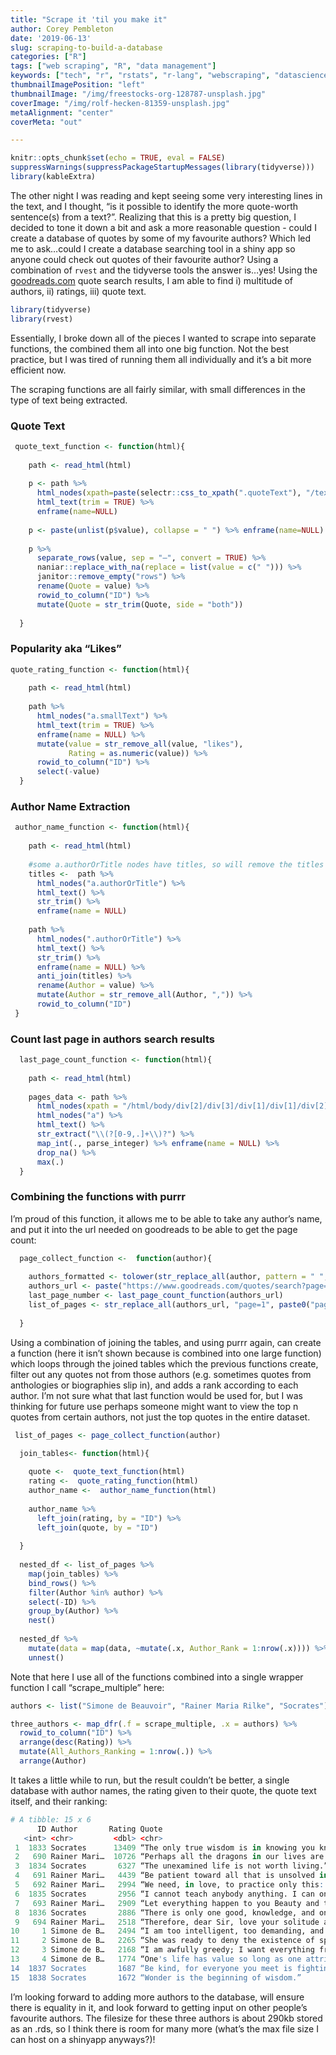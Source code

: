 ```yaml
---
title: "Scrape it 'til you make it"
author: Corey Pembleton
date: '2019-06-13'
slug: scraping-to-build-a-database
categories: ["R"]
tags: ["web scraping", "R", "data management"]
keywords: ["tech", "r", "rstats", "r-lang", "webscraping", "datascience"]
thumbnailImagePosition: "left"
thumbnailImage: "/img/freestocks-org-128787-unsplash.jpg"
coverImage: "/img/rolf-hecken-81359-unsplash.jpg"
metaAlignment: "center"
coverMeta: "out"

---
```

```r
knitr::opts_chunk$set(echo = TRUE, eval = FALSE)
suppressWarnings(suppressPackageStartupMessages(library(tidyverse)))
library(kableExtra)
```

The other night I was reading and kept seeing some very interesting lines in the text, and I thought, "is it possible to identify the more quote-worth sentence(s) from a text?". Realizing that this is a pretty big question, I decided to tone it down a bit and ask a more reasonable question - could I create a database of quotes by some of my favourite authors? Which led me to ask...could I create a database searching tool in a shiny app so anyone could check out quotes of their favourite author? Using a combination of ```rvest``` and the tidyverse tools the answer is...yes! Using the [goodreads.com](goodreads.com) quote search results, I am able to find i) multitude of authors, ii) ratings, iii) quote text. 

```r
library(tidyverse)
library(rvest)
```

Essentially, I broke down all of the pieces I wanted to scrape into separate functions, the combined them all into one big function. Not the best practice, but I was tired of running them all individually and it's a bit more efficient now. 

The scraping functions are all fairly similar, with small differences in the type of text being extracted. 

### Quote Text

```r
 quote_text_function <- function(html){
    
    path <- read_html(html)
    
    p <- path %>% 
      html_nodes(xpath=paste(selectr::css_to_xpath(".quoteText"), "/text()")) %>%
      html_text(trim = TRUE) %>% 
      enframe(name=NULL)
    
    p <- paste(unlist(p$value), collapse = " ") %>% enframe(name=NULL)
    
    p %>% 
      separate_rows(value, sep = "―", convert = TRUE) %>% 
      naniar::replace_with_na(replace = list(value = c(" "))) %>% 
      janitor::remove_empty("rows") %>% 
      rename(Quote = value) %>% 
      rowid_to_column("ID") %>% 
      mutate(Quote = str_trim(Quote, side = "both"))
    
  }
```

### Popularity aka "Likes"

```r
quote_rating_function <- function(html){
    
    path <- read_html(html) 
    
    path %>% 
      html_nodes("a.smallText") %>% 
      html_text(trim = TRUE) %>%
      enframe(name = NULL) %>% 
      mutate(value = str_remove_all(value, "likes"),
             Rating = as.numeric(value)) %>%
      rowid_to_column("ID") %>% 
      select(-value)
  }
```

### Author Name Extraction

```r
 author_name_function <- function(html){
    
    path <- read_html(html)
    
    #some a.authorOrTitle nodes have titles, so will remove the titles using anti-join
    titles <-  path %>% 
      html_nodes("a.authorOrTitle") %>%
      html_text() %>% 
      str_trim() %>% 
      enframe(name = NULL)
    
    path %>% 
      html_nodes(".authorOrTitle") %>%
      html_text() %>% 
      str_trim() %>% 
      enframe(name = NULL) %>% 
      anti_join(titles) %>% 
      rename(Author = value) %>% 
      mutate(Author = str_remove_all(Author, ",")) %>% 
      rowid_to_column("ID")
 }
```


### Count last page in authors search results

```r
  last_page_count_function <- function(html){
    
    path <- read_html(html)
    
    pages_data <- path %>%
      html_nodes(xpath = "/html/body/div[2]/div[3]/div[1]/div[1]/div[2]/div[22]") %>% 
      html_nodes("a") %>% 
      html_text() %>% 
      str_extract("\\(?[0-9,.]+\\)?") %>%
      map_int(., parse_integer) %>% enframe(name = NULL) %>% 
      drop_na() %>% 
      max(.)
  }
```


### Combining the functions with purrr

I'm proud of this function, it allows me to be able to take any author's name, and put it into the url needed on goodreads to be able to get the page count:
```r
  page_collect_function <-  function(author){
    
    authors_formatted <- tolower(str_replace_all(author, pattern = " ", replacement = "+"))
    authors_url <- paste("https://www.goodreads.com/quotes/search?page=1&q=", authors_formatted, "&utf8=%E2%9C%93", sep="")
    last_page_number <- last_page_count_function(authors_url)
    list_of_pages <- str_replace_all(authors_url, "page=1", paste0("page=", as.character(1:last_page_number)))
    
  }
```

Using a combination of joining the tables, and using purrr again, can create a function (here it isn't shown because is combined into one large function) which loops through the joined tables which the previous functions create, filter out any quotes not from those authors (e.g. sometimes quotes from anthologies or biographies slip in), and adds a rank according to each author. I'm not sure what that last function would be used for, but I was thinking for future use perhaps someone might want to view the top n quotes from certain authors, not just the top quotes in the entire dataset. 
```r
 list_of_pages <- page_collect_function(author)

  join_tables<- function(html){
    
    quote <-  quote_text_function(html)
    rating <-  quote_rating_function(html)
    author_name <-  author_name_function(html)
    
    author_name %>% 
      left_join(rating, by = "ID") %>% 
      left_join(quote, by = "ID")
    
  }
  
  nested_df <- list_of_pages %>% 
    map(join_tables) %>% 
    bind_rows() %>% 
    filter(Author %in% author) %>%
    select(-ID) %>% 
    group_by(Author) %>% 
    nest()
  
  nested_df %>% 
    mutate(data = map(data, ~mutate(.x, Author_Rank = 1:nrow(.x)))) %>% 
    unnest()
```

Note that here I use all of the functions combined into a single wrapper function I call "scrape_multiple" here:
```r
authors <- list("Simone de Beauvoir", "Rainer Maria Rilke", "Socrates")

three_authors <- map_dfr(.f = scrape_multiple, .x = authors) %>% 
  rowid_to_column("ID") %>%
  arrange(desc(Rating)) %>% 
  mutate(All_Authors_Ranking = 1:nrow(.)) %>% 
  arrange(Author)
```

It takes a little while to run, but the result couldn't be better, a single database with author names, the rating given to their quote, the quote text itself, and their ranking:

```r
# A tibble: 15 x 6
      ID Author       Rating Quote                                                       Author_Rank All_Authors_Rank…
   <int> <chr>         <dbl> <chr>                                                             <int>             <int>
 1  1833 Socrates      13409 “The only true wisdom is in knowing you know nothing.”                1                 1
 2   690 Rainer Mari…  10726 “Perhaps all the dragons in our lives are princesses who a…           1                 2
 3  1834 Socrates       6327 “The unexamined life is not worth living.”                            2                 3
 4   691 Rainer Mari…   4439 “Be patient toward all that is unsolved in your heart and …           2                 4
 5   692 Rainer Mari…   2994 “We need, in love, to practice only this: letting each oth…           3                 5
 6  1835 Socrates       2956 “I cannot teach anybody anything. I can only make them thi…           3                 6
 7   693 Rainer Mari…   2909 “Let everything happen to you Beauty and terror Just keep …           4                 7
 8  1836 Socrates       2886 “There is only one good, knowledge, and one evil, ignoranc…           4                 8
 9   694 Rainer Mari…   2518 “Therefore, dear Sir, love your solitude and try to sing o…           5                 9
10     1 Simone de B…   2494 “I am too intelligent, too demanding, and too resourceful …           1                10
11     2 Simone de B…   2265 “She was ready to deny the existence of space and time rat…           2                11
12     3 Simone de B…   2168 “I am awfully greedy; I want everything from life. I want …           3                12
13     4 Simone de B…   1774 “One's life has value so long as one attributes value to t…           4                13
14  1837 Socrates       1687 “Be kind, for everyone you meet is fighting a hard battle.”           5                14
15  1838 Socrates       1672 “Wonder is the beginning of wisdom.”                                  6                15
```

I'm looking forward to adding more authors to the database, will ensure there is equality in it, and look forward to getting input on other people's favourite authors. The filesize for these three authors is about 290kb stored as an .rds, so I think there is room for many more (what's the max file size I can host on a shinyapp anyways?)!

